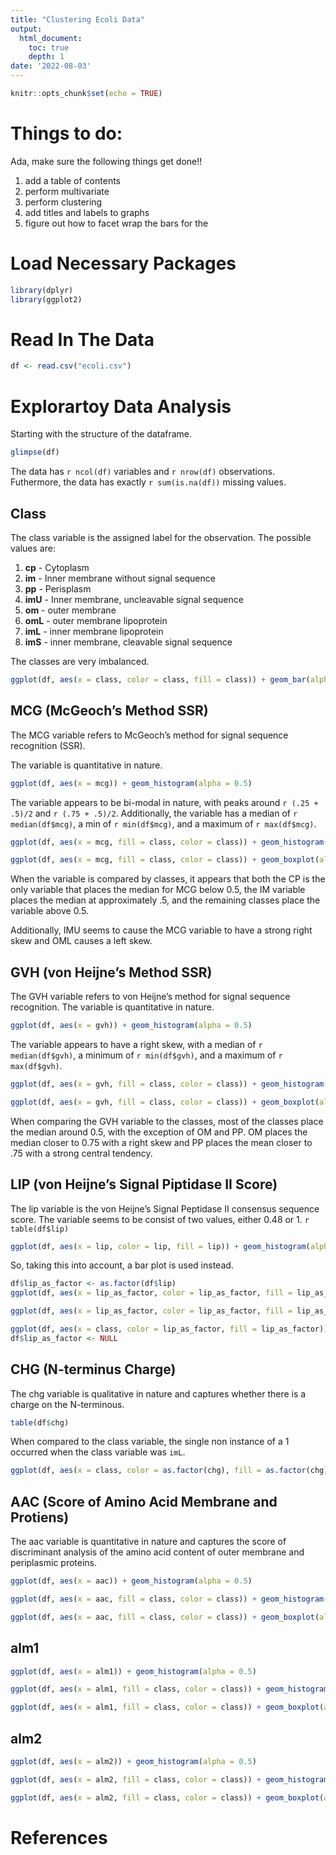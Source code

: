 ```yaml
---
title: "Clustering Ecoli Data"
output:
  html_document:
    toc: true
    depth: 1
date: '2022-08-03'
---
```


```r
knitr::opts_chunk$set(echo = TRUE)
```

# Things to do:

Ada, make sure the following things get done!!

1. add a table of contents
2. perform multivariate
3. perform clustering
4. add titles and labels to graphs
5. figure out how to facet wrap the bars for the 


# Load Necessary Packages 

```r
library(dplyr)
library(ggplot2)
```

# Read In The Data

```r
df <- read.csv("ecoli.csv")
```

# Explorartoy Data Analysis

Starting with the structure of the dataframe.

```r
glimpse(df)
```

The data has `r ncol(df)` variables and `r nrow(df)` observations. Futhermore, the data has exactly `r sum(is.na(df))` missing values.


## Class

The class variable is the assigned label for the observation. The possible values are:

1. __cp__ - Cytoplasm
2. __im__ - Inner membrane without signal sequence
3. __pp__ - Perisplasm
4. __imU__ - Inner membrane, uncleavable signal sequence
5. __om__ - outer membrane
6. __omL__ - outer membrane lipoprotein
7. __imL__ - inner membrane lipoprotein
8. __imS__ - inner membrane, cleavable signal sequence

The classes are very imbalanced.

```r
ggplot(df, aes(x = class, color = class, fill = class)) + geom_bar(alpha = 0.5)
```

## MCG (McGeoch's Method SSR)

The MCG variable refers to McGeoch's method for signal sequence recognition (SSR). 

The variable is quantitative in nature. 

```r
ggplot(df, aes(x = mcg)) + geom_histogram(alpha = 0.5)
```

The variable appears to be bi-modal in nature, with peaks around `r (.25 + .5)/2` and `r (.75 + .5)/2`.  Additionally, the variable has a median of `r median(df$mcg)`, a min of `r min(df$mcg)`, and a maximum of `r max(df$mcg)`.


```r
ggplot(df, aes(x = mcg, fill = class, color = class)) + geom_histogram(alpha = 0.5) + facet_grid(~ class) + coord_flip()

ggplot(df, aes(x = mcg, fill = class, color = class)) + geom_boxplot(alpha = 0.5) + facet_grid(~ class) + coord_flip()
```

When the variable is compared by classes, it appears that both the CP is the only variable that places the median for MCG below 0.5, the IM variable places the median at approximately .5, and the remaining classes place the variable above 0.5. 

Additionally, IMU seems to cause the MCG variable to have a strong right skew and OML causes a left skew.


## GVH (von Heijne's Method SSR)

The GVH variable refers to von Heijne's method for signal sequence recognition. The variable is quantitative in nature.

```r
ggplot(df, aes(x = gvh)) + geom_histogram(alpha = 0.5)
```

The variable appears to have a right skew, with a median of `r median(df$gvh)`, a minimum of `r min(df$gvh)`, and a maximum of `r max(df$gvh)`. 

```r
ggplot(df, aes(x = gvh, fill = class, color = class)) + geom_histogram(alpha = 0.5) + facet_grid(~ class) + coord_flip()

ggplot(df, aes(x = gvh, fill = class, color = class)) + geom_boxplot(alpha = 0.5) + facet_grid(~ class) + coord_flip()
```


When comparing the GVH variable to the classes, most of the classes place the median around 0.5, with the exception of OM and PP. OM places the median closer to 0.75 with a right skew and PP places the mean closer to .75 with a strong central tendency.

## LIP (von Heijne's Signal Piptidase II Score)


The lip variable is the von Heijne's Signal Peptidase II consensus sequence score. The variable seems to be consist of two values, either 0.48 or 1. `r table(df$lip)`

```r
ggplot(df, aes(x = lip, color = lip, fill = lip)) + geom_histogram(alpha = 0.5)
```

So, taking this into account, a bar plot is used instead.

```r
df$lip_as_factor <- as.factor(df$lip)
ggplot(df, aes(x = lip_as_factor, color = lip_as_factor, fill = lip_as_factor)) + geom_bar(alpha = 0.5)
```

```r
ggplot(df, aes(x = lip_as_factor, color = lip_as_factor, fill = lip_as_factor)) + geom_bar(alpha = 0.5)
```

```r
ggplot(df, aes(x = class, color = lip_as_factor, fill = lip_as_factor)) + geom_bar(alpha = 0.5, position = "dodge")
df$lip_as_factor <- NULL
```

## CHG (N-terminus Charge)

The chg variable is qualitative in nature and captures whether there is a charge on the N-terminous.

```r
table(df$chg)
```

When compared to the class variable, the single non instance of a 1 occurred when the class variable was `imL`.

```r
ggplot(df, aes(x = class, color = as.factor(chg), fill = as.factor(chg))) + geom_bar(alpha = 0.5, position = "dodge")
```

## AAC (Score of Amino Acid Membrane and Protiens)

The aac variable is quantitative in nature and captures the score of discriminant analysis of the amino acid content of outer membrane and periplasmic proteins.

```r
ggplot(df, aes(x = aac)) + geom_histogram(alpha = 0.5)
```


```r
ggplot(df, aes(x = aac, fill = class, color = class)) + geom_histogram(alpha = 0.5) + facet_grid(~ class) + coord_flip()

ggplot(df, aes(x = aac, fill = class, color = class)) + geom_boxplot(alpha = 0.5) + facet_grid(~ class) + coord_flip()
```



## alm1


```r
ggplot(df, aes(x = alm1)) + geom_histogram(alpha = 0.5)
```


```r
ggplot(df, aes(x = alm1, fill = class, color = class)) + geom_histogram(alpha = 0.5) + facet_grid(~ class) + coord_flip()

ggplot(df, aes(x = alm1, fill = class, color = class)) + geom_boxplot(alpha = 0.5) + facet_grid(~ class) + coord_flip()
```


## alm2



```r
ggplot(df, aes(x = alm2)) + geom_histogram(alpha = 0.5)
```


```r
ggplot(df, aes(x = alm2, fill = class, color = class)) + geom_histogram(alpha = 0.5) + facet_grid(~ class) + coord_flip()

ggplot(df, aes(x = alm2, fill = class, color = class)) + geom_boxplot(alpha = 0.5) + facet_grid(~ class) + coord_flip()
```


# References 
